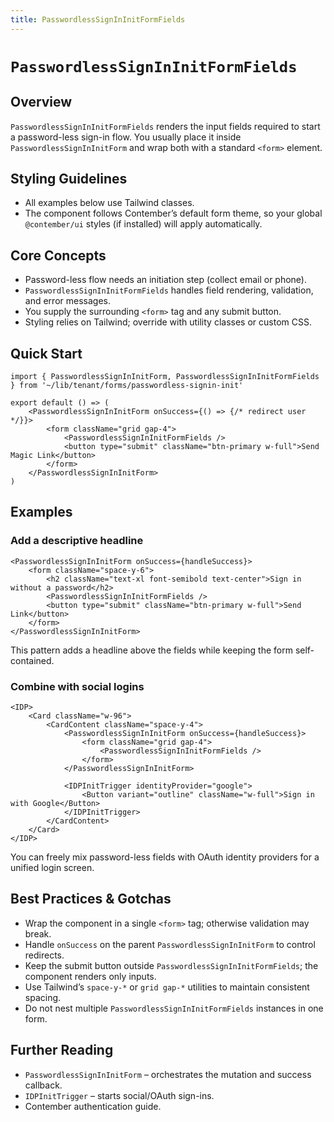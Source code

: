 ```yaml
---
title: PasswordlessSignInInitFormFields
---
```


<!-- Edited by human: false -->
<!-- Examples count: 3 -->
<!-- Source examples: 0 -->
<!-- Playground examples: 1 -->
<!-- External examples: 2 -->
<!-- Import examples: 3 -->

# `PasswordlessSignInInitFormFields`

## Overview
`PasswordlessSignInInitFormFields` renders the input fields required to start a password-less sign-in flow.
You usually place it inside `PasswordlessSignInInitForm` and wrap both with a standard `<form>` element.

## Styling Guidelines
* All examples below use Tailwind classes.
* The component follows Contember’s default form theme, so your global `@contember/ui` styles (if installed) will apply automatically.

## Core Concepts
* Password-less flow needs an initiation step (collect email or phone).
* `PasswordlessSignInInitFormFields` handles field rendering, validation, and error messages.
* You supply the surrounding `<form>` tag and any submit button.
* Styling relies on Tailwind; override with utility classes or custom CSS.

## Quick Start
```tsx
import { PasswordlessSignInInitForm, PasswordlessSignInInitFormFields } from '~/lib/tenant/forms/passwordless-signin-init'

export default () => (
	<PasswordlessSignInInitForm onSuccess={() => {/* redirect user */}}>
		<form className="grid gap-4">
			<PasswordlessSignInInitFormFields />
			<button type="submit" className="btn-primary w-full">Send Magic Link</button>
		</form>
	</PasswordlessSignInInitForm>
)
```

## Examples

### Add a descriptive headline
```tsx
<PasswordlessSignInInitForm onSuccess={handleSuccess}>
	<form className="space-y-6">
		<h2 className="text-xl font-semibold text-center">Sign in without a password</h2>
		<PasswordlessSignInInitFormFields />
		<button type="submit" className="btn-primary w-full">Send Link</button>
	</form>
</PasswordlessSignInInitForm>
```
This pattern adds a headline above the fields while keeping the form self-contained.

### Combine with social logins
```tsx
<IDP>
	<Card className="w-96">
		<CardContent className="space-y-4">
			<PasswordlessSignInInitForm onSuccess={handleSuccess}>
				<form className="grid gap-4">
					<PasswordlessSignInInitFormFields />
				</form>
			</PasswordlessSignInInitForm>

			<IDPInitTrigger identityProvider="google">
				<Button variant="outline" className="w-full">Sign in with Google</Button>
			</IDPInitTrigger>
		</CardContent>
	</Card>
</IDP>
```
You can freely mix password-less fields with OAuth identity providers for a unified login screen.

## Best Practices & Gotchas
* Wrap the component in a single `<form>` tag; otherwise validation may break.
* Handle `onSuccess` on the parent `PasswordlessSignInInitForm` to control redirects.
* Keep the submit button outside `PasswordlessSignInInitFormFields`; the component renders only inputs.
* Use Tailwind’s `space-y-*` or `grid gap-*` utilities to maintain consistent spacing.
* Do not nest multiple `PasswordlessSignInInitFormFields` instances in one form.

## Further Reading
* `PasswordlessSignInInitForm` – orchestrates the mutation and success callback.
* `IDPInitTrigger` – starts social/OAuth sign-ins.
* Contember authentication guide.

<!-- End of Generated Documentation -->
